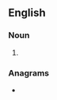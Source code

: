 ==English==

===Noun===
{{head|en|noun plural form}}

# {{plural of|setback|lang=en}}

===Anagrams===
* {{anagrams|en|backsets|sets back}}